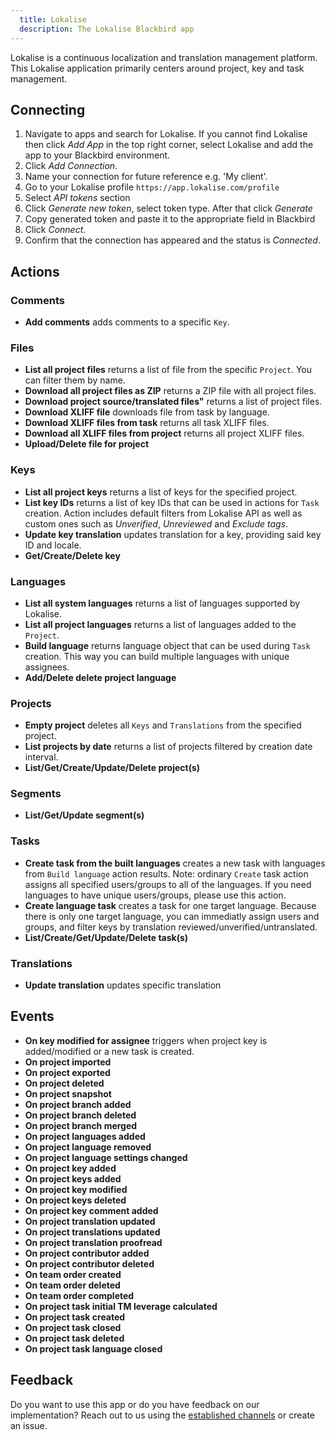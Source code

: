 ```yaml
---
  title: Lokalise
  description: The Lokalise Blackbird app
---
```


<LinkCard title="View on Github" target="_blank" href="https://github.com/bb-io/Lokalise" icon="github" />

Lokalise is a continuous localization and translation management platform. This Lokalise application primarily centers around project, key and task management.

## Connecting

1. Navigate to apps and search for Lokalise. If you cannot find Lokalise then click _Add App_ in the top right corner, select Lokalise and add the app to your Blackbird environment.
2. Click _Add Connection_.
3. Name your connection for future reference e.g. 'My client'.
4. Go to your Lokalise profile `https://app.lokalise.com/profile`
5. Select _API tokens_ section
6. Click _Generate new token_, select token type. After that click _Generate_
7. Copy generated token and paste it to the appropriate field in Blackbird
8. Click _Connect_.
9. Confirm that the connection has appeared and the status is _Connected_.

## Actions

### Comments

- **Add comments** adds comments to a specific `Key`.

### Files

- **List all project files** returns a list of file from the specific `Project`. You can filter them by name.
- **Download all project files as ZIP** returns a ZIP file with all project files.
- **Download project source/translated files"** returns a list of project files.
- **Download XLIFF file** downloads file from task by language.
- **Download XLIFF files from task** returns all task XLIFF files.
- **Download all XLIFF files from project** returns all project XLIFF files.
- **Upload/Delete file for project**

### Keys

- **List all project keys** returns a list of keys for the specified project.
- **List key IDs** returns a list of key IDs that can be used in actions for `Task` creation. Action includes default filters from Lokalise API as well as custom ones such as _Unverified_, _Unreviewed_ and _Exclude tags_.
- **Update key translation** updates translation for a key, providing said key ID and locale.
- **Get/Create/Delete key**

### Languages

- **List all system languages** returns a list of languages supported by Lokalise.
- **List all project languages** returns a list of languages added to the `Project`.
- **Build language** returns language object that can be used during `Task` creation. This way you can build multiple languages with unique assignees.
- **Add/Delete delete project language**

### Projects

- **Empty project** deletes all `Keys` and `Translations` from the specified project.
- **List projects by date** returns a list of projects filtered by creation date interval.
- **List/Get/Create/Update/Delete project(s)**

### Segments

- **List/Get/Update segment(s)**

### Tasks

- **Create task from the built languages** creates a new task with languages from `Build language` action results. Note: ordinary `Create` task action assigns all specified users/groups to all of the languages. If you need languages to have unique users/groups, please use this action.
- **Create language task** creates a task for one target language. Because there is only one target language, you can immediatly assign users and groups, and filter keys by translation reviewed/unverified/untranslated.
- **List/Create/Get/Update/Delete task(s)**

### Translations

- **Update translation** updates specific translation

## Events

- **On key modified for assignee** triggers when project key is added/modified or a new task is created.
- **On project imported**
- **On project exported**
- **On project deleted**
- **On project snapshot**
- **On project branch added**
- **On project branch deleted**
- **On project branch merged**
- **On project languages added**
- **On project language removed**
- **On project language settings changed**
- **On project key added**
- **On project keys added**
- **On project key modified**
- **On project keys deleted**
- **On project key comment added**
- **On project translation updated**
- **On project translations updated**
- **On project translation proofread**
- **On project contributor added**
- **On project contributor deleted**
- **On team order created**
- **On team order deleted**
- **On team order completed**
- **On project task initial TM leverage calculated**
- **On project task created**
- **On project task closed**
- **On project task deleted**
- **On project task language closed**

## Feedback

Do you want to use this app or do you have feedback on our implementation? Reach out to us using the [established channels](https://www.blackbird.io/) or create an issue.


